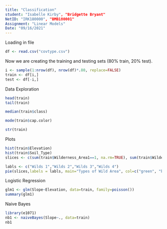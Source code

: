 ```yaml
---
title: "Classification"
student: "Isabelle Kirby", "Bridgette Bryant" 
NetID: "IRK180000", "BMB180001"
Assignment: "Linear Models"
Date: "09/16/2021"
---
```

Loading in file
```r
df <- read.csv("covtype.csv")
```

Now we are creating the training and testing sets (80% train, 20% test).
```r
i <- sample(1:nrow(df), nrow(df)*.80, replace=FALSE)
train <- df[i,]
test <- df[-i,]

```
Data Exploration
```r
head(train)
tail(train)

median(train$class)

mode(train$cap.color)

str(train)
```
Plots
```r
hist(train$Elevation)
hist(train$Soil_Type)
slices <- c(sum(train$Wilderness_Area1==1, na.rm=TRUE), sum(train$Wilderness_Area2==1, na.rm=TRUE), sum(train$Wilderness_Area3==1, na.rm=TRUE), sum(train$Wilderness_Area4==1, na.rm=TRUE))

labls <- c("Wilds 1","Wilds 2","Wilds 3","Wilds 4")
pie(slices,labels = labls, main="Types of Wild Area", col=c("green", "blue", "yellow", "red"))

```
Logistic Regression
```r
glm1 <- glm(Slope~Elevation, data=train, family=poisson())
summary(glm1)
```


Naive Bayes
```r
library(e1071)
nb1 <- naiveBayes(Slope~., data=train)
nb1
```

